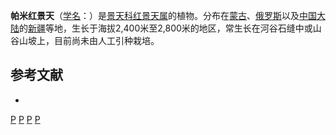 {{Speciesbox 
| genus = Rhodiola
| species = pamiro-alaica
| authority = A. Bor.
}}

'''帕米红景天'''（[[学名|学名]]：{{lang|la|''Rhodiola pamiro-alaica''}}）是[[景天科|景天科]][[红景天属|红景天属]]的植物。分布在[[蒙古|蒙古]]、[[俄罗斯|俄罗斯]]以及[[中国大陆|中国大陆]]的[[新疆|新疆]]等地，生长于海拔2,400米至2,800米的地区，常生长在河谷石缝中或山谷山坡上，目前尚未由人工引种栽培。

== 参考文献 ==
<div class="references-small">
* {{cite web| url =http://www.bioinfo.cn/db05/KmzwSpecies.php?action=view&id=5743| title =帕米红景天| work =《中国高等植物数据库全库》| publisher =中国科学院微生物研究所| author =昆明植物研究所| accessdate =2009-02-25| deadurl =yes| archiveurl =https://web.archive.org/web/20160305090653/http://www.bioinfo.cn/db05/KmzwSpecies.php?action=view&id=5743| archivedate =2016-03-05}}
</div>

{{DEFAULTSORT:Rhodiola pamiro-alaica}}
[[Category:红景天属|P]]
[[Category:蒙古植物|P]]
[[Category:俄羅斯植物|P]]
[[Category:新疆植物|P]]